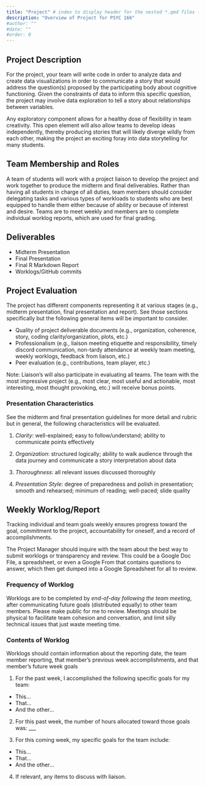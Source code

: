 ```yaml
---
title: "Project" # index to display header for the nested *.qmd files (even if in subdirectory); displays directory name otherwise
description: "Overview of Project for PSYC 166"
#author: ""
#date: ""
#order: 0 
---
```


## **Project Description**

For the project, your team will write code in order to analyze data and create data visualizations in order to communicate a story that would address the question(s) proposed by the participating body about cognitive functioning. Given the constraints of data to inform this specific question, the project may involve data exploration to tell a story about relationships between variables. 

Any exploratory component allows for a healthy dose of flexibility in team creativity. This open element will also allow teams to develop ideas independently, thereby producing stories that will likely diverge wildly from each other, making the project an exciting foray into data storytelling for many students.

## **Team Membership and Roles**

A team of students will work with a project liaison to develop the project and work together to produce the midterm and final deliverables. Rather than having all students in charge of all duties, team members should consider delegating tasks and various types of workloads to students who are best equipped to handle them either because of ability or because of interest and desire. Teams are to meet weekly and members are to complete individual worklog reports, which are used for final grading.

## **Deliverables**
* Midterm Presentation
* Final Presentation
* Final R Markdown Report
* Worklogs/GitHub commits


## **Project Evaluation**

The project has different components representing it at various stages (e.g., midterm presentation, final presentation and report). See those sections specifically but the following general items will be important to consider.

-   Quality of project deliverable documents (e.g., organization, coherence, story, coding clarity/organization, plots, etc.)
-   Professionalism (e.g., liaison meeting etiquette and responsibility, timely discord communication, non-tardy attendance at weekly team meeting, weekly worklogs, feedback from liaison, etc.)
-   Peer evaluation (e.g., contributions, team player, etc.)

Note: Liaison's will also participate in evaluating all teams. The team with the most impressive project (e.g., most clear, most useful and actionable, most interesting, most thought provoking, etc.) will receive bonus points.

### **Presentation Characteristics**

See the midterm and final presentation guidelines for more detail and rubric but in general, the following characteristics will be evaluated.

1.  *Clarity*: well-explained; easy to follow/understand; ability to communicate points effectively

2.  *Organization*: structured logically; ability to walk audience through the data journey and communicate a story interpretation about data

3.  *Thoroughness*: all relevant issues discussed thoroughly

4.  *Presentation Style*: degree of preparedness and polish in presentation; smooth and rehearsed; minimum of reading; well-paced; slide quality


## **Weekly Worklog/Report**

Tracking individual and team goals weekly ensures progress toward the goal, commitment to the project, accountability for oneself, and a record of accomplishments.

The Project Manager should inquire with the team about the best way to submit worklogs or transparency and review. This could be a Google Doc File, a spreadsheet, or even a Google From that contains questions to answer, which then get dumped into a Google Spreadsheet for all to review.

### **Frequency of Worklog**

Worklogs are to be completed by *end-of-day following the team meeting*, after communicating future goals (distributed equally) to other team members. Please make public for me to review. Meetings should be physical to facilitate team cohesion and conversation, and limit silly technical issues that just waste meeting time.

### **Contents of Worklog**

Worklogs should contain information about the reporting date, the team member reporting, that member's previous week accomplishments, and that member's future week goals

1.  For the past week, I accomplished the following specific goals for my team:

-   This...
-   That...
-   And the other...

2.  For this past week, the number of hours allocated toward those goals was: \_\_\_

3.  For this coming week, my specific goals for the team include:

-   This...
-   That...
-   And the other...

4.  If relevant, any items to discuss with liaison.

